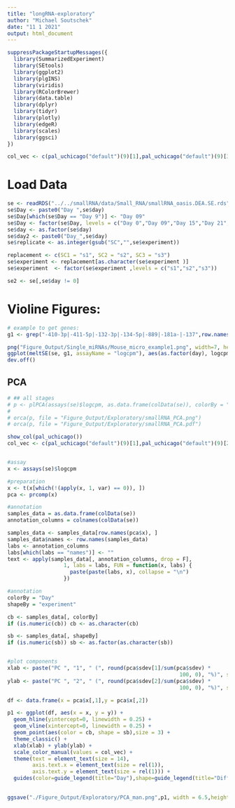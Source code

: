 ---
title: "longRNA-exploratory"
author: "Michael Soutschek"
date: "11 1 2021"
output: html_document
---

```{r}
suppressPackageStartupMessages({
  library(SummarizedExperiment)
  library(SEtools)
  library(ggplot2)
  library(plgINS)
  library(viridis)
  library(RColorBrewer)
  library(data.table)
  library(dplyr)
  library(tidyr)
  library(plotly)
  library(edgeR)
  library(scales)
  library(ggsci)
})
```

```{r}
col_vec <- c(pal_uchicago("default")(9)[1],pal_uchicago("default")(9)[3],pal_uchicago("default")(9)[2])
```

# Load Data
```{r}
se <- readRDS("../../smallRNA/data/Small_RNA/smallRNA_oasis.DEA.SE.rds")
se$Day <- paste0("Day ",se$day)
se$Day[which(se$Day == "Day 9")] <- "Day 09"
se$Day <- factor(se$Day, levels = c("Day 0","Day 09","Day 15","Day 21","Day 27","Day 33","Day 40"))
se$day <- as.factor(se$day)
se$day2 <- paste0("Day_",se$day)
se$replicate <- as.integer(gsub("SC","",se$experiment))
```

```{r}
replacement <- c(SC1 = "s1", SC2 = "s2", SC3 = "s3")
se$experiment <- replacement[as.character(se$experiment )]
se$experiment  <- factor(se$experiment ,levels = c("s1","s2","s3"))
```

```{r}
se2 <- se[,se$day != 0]
```


# Violine Figures:
```{r}
# example to get genes:
g1 <- grep("-410-3p|-411-5p|-132-3p|-134-5p|-889|-181a-|-137",row.names(se),value=TRUE)

png("Figure_Output/Single_miRNAs/Mouse_micro_example1.png", width=7, height=6, units="in", res=300)
ggplot(meltSE(se, g1, assayName = "logcpm"), aes(as.factor(day), logcpm)) + geom_violin() + facet_wrap(~feature, scale="free") + geom_point(aes(color = experiment)) + scale_color_manual(values = col_vec) + theme_classic()
dev.off()
```



## PCA

```{r pca, message=FALSE, warning=FALSE, eval=TRUE}
# ## all stages
# p <- plPCA(assays(se)$logcpm, as.data.frame(colData(se)), colorBy = "Day", shapeBy = "replicate",add.labels = FALSE)
# 
# orca(p, file = "Figure_Output/Exploratory/smallRNA_PCA.png")
# orca(p, file = "Figure_Output/Exploratory/smallRNA_PCA.pdf")
```


```{r}
show_col(pal_uchicago())
col_vec <- c(pal_uchicago("default")(9)[1],pal_uchicago("default")(9)[2],pal_uchicago("default")(9)[3],pal_uchicago("default")(9)[4],pal_uchicago("default")(9)[5],pal_uchicago("default")(9)[6],pal_uchicago("default")(9)[9])


#assay
x <- assays(se)$logcpm

#preparation
x <- t(x[which(!(apply(x, 1, var) == 0)), ])
pca <- prcomp(x)

#annotation
samples_data = as.data.frame(colData(se))
annotation_columns = colnames(colData(se))

samples_data <- samples_data[row.names(pca$x), ]
samples_data$names <- row.names(samples_data)
labs <- annotation_columns
labs[which(labs == "names")] <- ""
text <- apply(samples_data[, annotation_columns, drop = F], 
                  1, labs = labs, FUN = function(x, labs) {
                    paste(paste(labs, x), collapse = "\n")
                  })

#annotation
colorBy = "Day"
shapeBy = "experiment"

cb <- samples_data[, colorBy]
if (is.numeric(cb)) cb <- as.character(cb)

sb <- samples_data[, shapeBy]
if (is.numeric(sb)) sb <- as.factor(as.character(sb))


#plot components
xlab <- paste("PC ", "1", " (", round(pca$sdev[1]/sum(pca$sdev) *
                                                       100, 0), "%)", sep = "")
ylab <- paste("PC ", "2", " (", round(pca$sdev[2]/sum(pca$sdev) *
                                                       100, 0), "%)", sep = "")

df <- data.frame(x = pca$x[,1],y = pca$x[,2])

p1 <- ggplot(df, aes(x = x, y = y)) +
  geom_hline(yintercept=0, linewidth = 0.25) +
  geom_vline(xintercept=0, linewidth = 0.25) + 
  geom_point(aes(color = cb, shape = sb),size = 3) +
  theme_classic() +
  xlab(xlab) + ylab(ylab) + 
  scale_color_manual(values = col_vec) +
  theme(text = element_text(size = 14), 
        axis.text.x = element_text(size = rel(1)),
        axis.text.y = element_text(size = rel(1))) +
  guides(color=guide_legend(title="Day"),shape=guide_legend(title="Differentiation"))
  

ggsave("./Figure_Output/Exploratory/PCA_man.png",p1, width = 6.5,height = 4.5, bg = "white")

```


